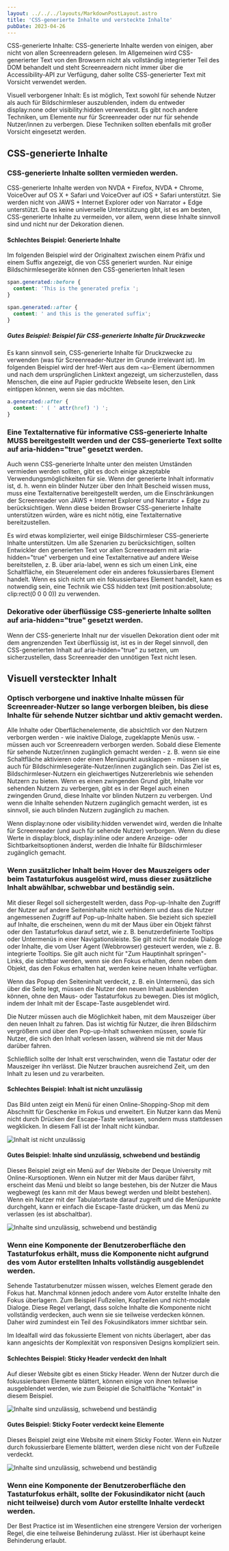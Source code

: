 ```yaml
---
layout: ../../../layouts/MarkdownPostLayout.astro
title: 'CSS-generierte Inhalte und versteckte Inhalte'
pubDate: 2023-04-26
---
```


CSS-generierte Inhalte: CSS-generierte Inhalte werden von einigen, aber nicht von allen Screenreadern gelesen. Im Allgemeinen wird
CSS-generierter Text von den Browsern nicht als vollständig integrierter Teil des DOM behandelt und steht Screenreadern nicht immer über
die Accessibility-API zur Verfügung, daher sollte CSS-generierter Text mit Vorsicht verwendet werden.

Visuell verborgener Inhalt: Es ist möglich, Text sowohl für sehende Nutzer als auch für Bildschirmleser auszublenden, indem du entweder
display:none oder visibility:hidden verwendest. Es gibt noch andere Techniken, um Elemente nur für Screenreader oder nur für sehende
Nutzer/innen zu verbergen. Diese Techniken sollten ebenfalls mit großer Vorsicht eingesetzt werden.

## CSS-generierte Inhalte

### CSS-generierte Inhalte sollten vermieden werden.

CSS-generierte Inhalte werden von NVDA + Firefox, NVDA + Chrome, VoiceOver auf OS X + Safari und VoiceOver auf iOS + Safari unterstützt. Sie
werden nicht von JAWS + Internet Explorer oder von Narrator + Edge unterstützt. Da es keine universelle Unterstützung gibt, ist es am
besten, CSS-generierte Inhalte zu vermeiden, vor allem, wenn diese Inhalte sinnvoll sind und nicht nur der Dekoration dienen.

#### Schlechtes Beispiel: Generierte Inhalte

Im folgenden Beispiel wird der Originaltext zwischen einem Präfix und einem Suffix angezeigt, die von CSS generiert wurden. Nur einige
Bildschirmlesegeräte können den CSS-generierten Inhalt lesen

```css
span.generated::before {
  content: 'This is the generated prefix ';
}

span.generated::after {
  content: ' and this is the generated suffix';
}
```

##### Gutes Beispiel: Beispiel für CSS-generierte Inhalte für Druckzwecke

Es kann sinnvoll sein, CSS-generierte Inhalte für Druckzwecke zu verwenden (was für Screenreader-Nutzer im Grunde irrelevant ist). Im
folgenden Beispiel wird der href-Wert aus dem `<a>`-Element übernommen und nach dem ursprünglichen Linktext angezeigt, um sicherzustellen,
dass Menschen, die eine auf Papier gedruckte Webseite lesen, den Link eintippen können, wenn sie das möchten.

```css
a.generated::after {
  content: ' ( ' attr(href) ') ';
}
```

### Eine Textalternative für informative CSS-generierte Inhalte MUSS bereitgestellt werden und der CSS-generierte Text sollte auf aria-hidden="true" gesetzt werden.

Auch wenn CSS-generierte Inhalte unter den meisten Umständen vermieden werden sollten, gibt es doch einige akzeptable Verwendungsmöglichkeiten
für sie. Wenn der generierte Inhalt informativ ist, d. h. wenn ein blinder Nutzer über den Inhalt Bescheid wissen muss, muss eine
Textalternative bereitgestellt werden, um die Einschränkungen der Screenreader von JAWS + Internet Explorer und Narrator + Edge zu
berücksichtigen. Wenn diese beiden Browser CSS-generierte Inhalte unterstützen würden, wäre es nicht nötig, eine Textalternative
bereitzustellen.

Es wird etwas komplizierter, weil einige Bildschirmleser CSS-generierte Inhalte unterstützen. Um alle Szenarien zu berücksichtigen, sollten
Entwickler den generierten Text vor allen Screenreadern mit aria-hidden="true" verbergen und eine Textalternative auf andere Weise
bereitstellen, z. B. über aria-label, wenn es sich um einen Link, eine Schaltfläche, ein Steuerelement oder ein anderes fokussierbares
Element handelt. Wenn es sich nicht um ein fokussierbares Element handelt, kann es notwendig sein, eine Technik wie CSS hidden text (mit
position:absolute; clip:rect(0 0 0 0)) zu verwenden.

### Dekorative oder überflüssige CSS-generierte Inhalte sollten auf aria-hidden="true" gesetzt werden.

Wenn der CSS-generierte Inhalt nur der visuellen Dekoration dient oder mit dem angrenzenden Text überflüssig ist, ist es in der Regel
sinnvoll, den CSS-generierten Inhalt auf aria-hidden="true" zu setzen, um sicherzustellen, dass Screenreader den unnötigen Text nicht lesen.

## Visuell versteckter Inhalt

### Optisch verborgene und inaktive Inhalte müssen für Screenreader-Nutzer so lange verborgen bleiben, bis diese Inhalte für sehende Nutzer sichtbar und aktiv gemacht werden.

Alle Inhalte oder Oberflächenelemente, die absichtlich vor den Nutzern verborgen werden - wie inaktive Dialoge, zugeklappte Menüs usw. -
müssen auch vor Screenreadern verborgen werden. Sobald diese Elemente für sehende Nutzer/innen zugänglich gemacht werden - z. B. wenn sie
eine Schaltfläche aktivieren oder einen Menüpunkt ausklappen - müssen sie auch für Bildschirmlesegeräte-Nutzer/innen zugänglich sein. Das
Ziel ist es, Bildschirmleser-Nutzern ein gleichwertiges Nutzererlebnis wie sehenden Nutzern zu bieten. Wenn es einen zwingenden Grund gibt,
Inhalte vor sehenden Nutzern zu verbergen, gibt es in der Regel auch einen zwingenden Grund, diese Inhalte vor blinden Nutzern zu verbergen.
Und wenn die Inhalte sehenden Nutzern zugänglich gemacht werden, ist es sinnvoll, sie auch blinden Nutzern zugänglich zu machen.

Wenn display:none oder visibility:hidden verwendet wird, werden die Inhalte für Screenreader (und auch für sehende Nutzer) verborgen. Wenn
du diese Werte in display:block, display:inline oder andere Anzeige- oder Sichtbarkeitsoptionen änderst, werden die Inhalte für
Bildschirmleser zugänglich gemacht.

### Wenn zusätzlicher Inhalt beim Hover des Mauszeigers oder beim Tastaturfokus ausgelöst wird, muss dieser zusätzliche Inhalt abwählbar, schwebbar und beständig sein.

Mit dieser Regel soll sichergestellt werden, dass Pop-up-Inhalte den Zugriff der Nutzer auf andere Seiteninhalte nicht verhindern und dass
die Nutzer angemessenen Zugriff auf Pop-up-Inhalte haben. Sie bezieht sich speziell auf Inhalte, die erscheinen, wenn du mit der Maus über
ein Objekt fährst oder den Tastaturfokus darauf setzt, wie z. B. benutzerdefinierte Tooltips oder Untermenüs in einer Navigationsleiste. Sie
gilt nicht für modale Dialoge oder Inhalte, die vom User Agent (Webbrowser) gesteuert werden, wie z. B. integrierte Tooltips. Sie gilt auch
nicht für "Zum Hauptinhalt springen"-Links, die sichtbar werden, wenn sie den Fokus erhalten, denn neben dem Objekt, das den Fokus erhalten
hat, werden keine neuen Inhalte verfügbar.

Wenn das Popup den Seiteninhalt verdeckt, z. B. ein Untermenü, das sich über die Seite legt, müssen die Nutzer den neuen Inhalt ausblenden
können, ohne den Maus- oder Tastaturfokus zu bewegen. Dies ist möglich, indem der Inhalt mit der Escape-Taste ausgeblendet wird.

Die Nutzer müssen auch die Möglichkeit haben, mit dem Mauszeiger über den neuen Inhalt zu fahren. Das ist wichtig für Nutzer, die ihren
Bildschirm vergrößern und über den Pop-up-Inhalt schwenken müssen, sowie für Nutzer, die sich den Inhalt vorlesen lassen, während sie mit
der Maus darüber fahren.

Schließlich sollte der Inhalt erst verschwinden, wenn die Tastatur oder der Mauszeiger ihn verlässt. Die Nutzer brauchen ausreichend Zeit,
um den Inhalt zu lesen und zu verarbeiten.

#### Schlechtes Beispiel: Inhalt ist nicht unzulässig

Das Bild unten zeigt ein Menü für einen Online-Shopping-Shop mit dem Abschnitt für Geschenke im Fokus und erweitert. Ein Nutzer kann das
Menü nicht durch Drücken der Escape-Taste verlassen, sondern muss stattdessen wegklicken. In diesem Fall ist der Inhalt nicht kündbar.

![Inhalt ist nicht unzulässig](/images/visuelles-design/bad-example-not-dismissible.png)

#### Gutes Beispiel: Inhalte sind unzulässig, schwebend und beständig

Dieses Beispiel zeigt ein Menü auf der Website der Deque University mit Online-Kursoptionen. Wenn ein Nutzer mit der Maus darüber fährt,
erscheint das Menü und bleibt so lange bestehen, bis der Nutzer die Maus wegbewegt (es kann mit der Maus bewegt werden und bleibt bestehen).
Wenn ein Nutzer mit der Tabulatortaste darauf zugreift und die Menüpunkte durchgeht, kann er einfach die Escape-Taste drücken, um das Menü
zu verlassen (es ist abschaltbar).

![Inhalte sind unzulässig, schwebend und beständig](/images/visuelles-design/good-example-content-dismissible-hoverable-persistent.png)

### Wenn eine Komponente der Benutzeroberfläche den Tastaturfokus erhält, muss die Komponente nicht aufgrund des vom Autor erstellten Inhalts vollständig ausgeblendet werden.

Sehende Tastaturbenutzer müssen wissen, welches Element gerade den Fokus hat. Manchmal können jedoch andere vom Autor erstellte Inhalte den
Fokus überlagern. Zum Beispiel Fußzeilen, Kopfzeilen und nicht-modale Dialoge. Diese Regel verlangt, dass solche Inhalte die Komponente
nicht vollständig verdecken, auch wenn sie sie teilweise verdecken können. Daher wird zumindest ein Teil des Fokusindikators immer sichtbar
sein.

Im Idealfall wird das fokussierte Element von nichts überlagert, aber das kann angesichts der Komplexität von responsiven Designs
kompliziert sein.

#### Schlechtes Beispiel: Sticky Header verdeckt den Inhalt

Auf dieser Website gibt es einen Sticky Header. Wenn der Nutzer durch die fokussierbaren Elemente blättert, können einige von ihnen
teilweise ausgeblendet werden, wie zum Beispiel die Schaltfläche "Kontakt" in diesem Beispiel.

![Inhalte sind unzulässig, schwebend und beständig](/images/visuelles-design/header-obscures-element.png)

#### Gutes Beispiel: Sticky Footer verdeckt keine Elemente

Dieses Beispiel zeigt eine Website mit einem Sticky Footer. Wenn ein Nutzer durch fokussierbare Elemente blättert, werden diese nicht von
der Fußzeile verdeckt.

![Inhalte sind unzulässig, schwebend und beständig](/images/visuelles-design/footer-does-not-obscure-element.png)

### Wenn eine Komponente der Benutzeroberfläche den Tastaturfokus erhält, sollte der Fokusindikator nicht (auch nicht teilweise) durch vom Autor erstellte Inhalte verdeckt werden.

Der Best Practice ist im Wesentlichen eine strengere Version der vorherigen Regel, die eine teilweise Behinderung zulässt. Hier ist
überhaupt keine Behinderung erlaubt.
